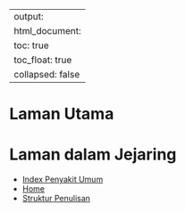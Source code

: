 
---
output:
  html_document:
    toc: true
    toc_float: true
    collapsed: false
---

# Laman Utama

# Laman dalam Jejaring

* [Index Penyakit Umum](https://lamurian.github.io/PPK/kelompok_umum/index)
* [Home](https://lamurian.github.io/PPK/home)
* [Struktur Penulisan](https://lamurian.github.io/PPK)


